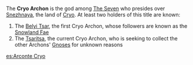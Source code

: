 {{Stub}}
{{Terminology Infobox
|region = Snezhnaya
}}
The '''Cryo Archon''' is the god among [[The Seven]] who presides over [[Snezhnaya]], the land of [[Cryo]]. At least two holders of this title are known:
# The [[Belyi Tsar]], the first Cryo Archon, whose followers are known as the [[Snowland Fae]]
# The [[Tsaritsa]], the current Cryo Archon, who is seeking to collect the other Archons' [[Gnoses]] for unknown reasons

[[es:Arconte Cryo]]